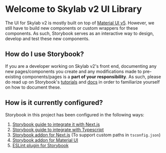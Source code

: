 
<Meta title="Components/Storybook" />

# Welcome to Skylab v2 UI Library

The UI for Skylab v2 is mostly built on top of [Material UI v5](https://mui.com/). However, we still have to build new components or custom wrappers for these components. As such, Storybook serves as an interactive way to design, develop and test these new components.

## How do I use Storybook?

If you are a developer working on Skylab v2's front end, documenting any new pages/components you create and any modifications made to pre-existing components/pages is a **part of your responsibility**. As such, please do read up on Storybook's [tutorials](https://storybook.js.org/tutorials/) and [docs](https://storybook.js.org/docs/react/get-started/introduction) in order to familiarize yourself on how to document these.

## How is it currently configured?

Storybook in this project has been configured in the following ways:

1. [Storybook guide to integrate it with Next.js](https://storybook.js.org/blog/get-started-with-storybook-and-next-js/)
2. [Storybook guide to integrate with Typescript](https://storybook.js.org/docs/react/configure/typescript)
3. [Storybook addon for Next.js](https://storybook.js.org/addons/storybook-addon-next) (To support custom paths in `tsconfig.json`)
4. [Storybook addon for Material UI](https://storybook.js.org/addons/storybook-addon-material-ui)
5. [ESLint plugin for Storybook](https://www.npmjs.com/package/eslint-plugin-storybook)
